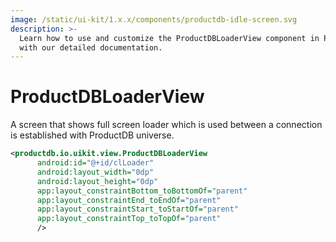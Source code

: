```yaml
---
image: /static/ui-kit/1.x.x/components/productdb-idle-screen.svg
description: >-
  Learn how to use and customize the ProductDBLoaderView component in ProductDB's Android
  with our detailed documentation.
---
```


# ProductDBLoaderView

A screen that shows full screen loader which is used between a connection is established with ProductDB universe.

```xml
<productdb.io.uikit.view.ProductDBLoaderView
      android:id="@+id/clLoader"
      android:layout_width="0dp"
      android:layout_height="0dp"
      app:layout_constraintBottom_toBottomOf="parent"
      app:layout_constraintEnd_toEndOf="parent"
      app:layout_constraintStart_toStartOf="parent"
      app:layout_constraintTop_toTopOf="parent"
      />
```

<head>
  <title>Android ProductDBLoaderView</title>
</head>
